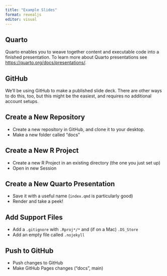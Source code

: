 ```yaml
---
title: "Example Slides"
format: revealjs
editor: visual
---
```


## Quarto

Quarto enables you to weave together content and executable code into a finished presentation. To learn more about Quarto presentations see <https://quarto.org/docs/presentations/>.

## GitHub

We'll be using GitHub to make a published slide deck. There are other ways to do this, too, but this might be the easiest, and requires no additional account setups.

## Create a New Repository

* Create a new repository in GitHub, and clone it to your desktop.
* Make a new folder called "docs"

## Create a New R Project 

* Create a new R Project in an existing directory (the one you just set up)
* Open in new Session

## Create a New Quarto Presentation

* Save it with a useful name (`index.qmd` is particularly good)
* Render and take a peek!

## Add Support Files

* Add a `.gitignore` with `.Rproj*/*` and (if on a Mac) `.DS_Store`
* Add an empty file called `.nojekyll`

## Push to GitHub

* Push changes to GitHub
* Make GitHub Pages changes ("docs", main)



